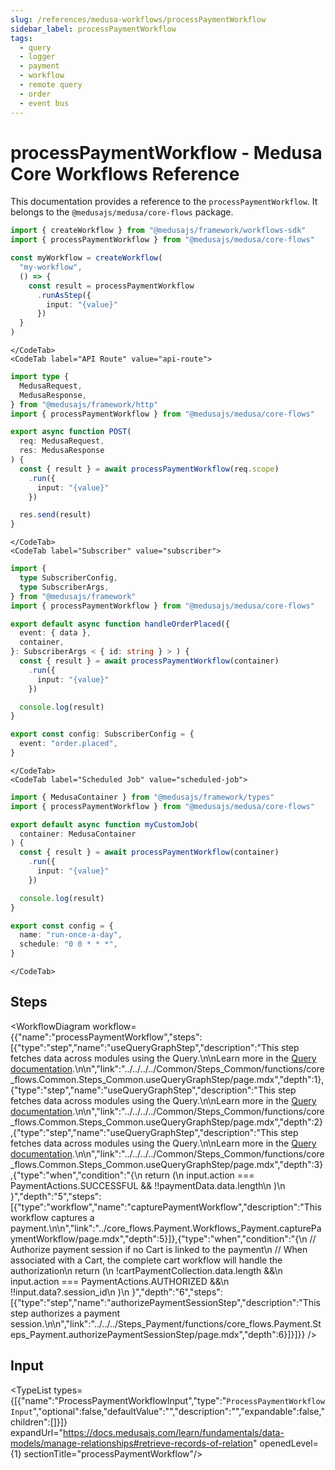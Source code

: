 ```yaml
---
slug: /references/medusa-workflows/processPaymentWorkflow
sidebar_label: processPaymentWorkflow
tags:
  - query
  - logger
  - payment
  - workflow
  - remote query
  - order
  - event bus
---
```



# processPaymentWorkflow - Medusa Core Workflows Reference

This documentation provides a reference to the `processPaymentWorkflow`. It belongs to the `@medusajs/medusa/core-flows` package.

<SourceCodeLink link="https://github.com/medusajs/medusa/blob/1758bfb8d042fa9fc82f23c36ccd61e4a439448e/packages/core/core-flows/src/payment/workflows/process-payment.ts#L12" />

<CodeTabs group="workflow-exection">
    <CodeTab label="Another Workflow" value="another-workflow">
    
```ts title="src/workflows/my-workflow.ts"
import { createWorkflow } from "@medusajs/framework/workflows-sdk"
import { processPaymentWorkflow } from "@medusajs/medusa/core-flows"

const myWorkflow = createWorkflow(
  "my-workflow",
  () => {
    const result = processPaymentWorkflow
      .runAsStep({
        input: "{value}"
      })
  }
)
```

    </CodeTab>
    <CodeTab label="API Route" value="api-route">
    
```ts title="src/api/workflow/route.ts"
import type {
  MedusaRequest,
  MedusaResponse,
} from "@medusajs/framework/http"
import { processPaymentWorkflow } from "@medusajs/medusa/core-flows"

export async function POST(
  req: MedusaRequest,
  res: MedusaResponse
) {
  const { result } = await processPaymentWorkflow(req.scope)
    .run({
      input: "{value}"
    })

  res.send(result)
}
```

    </CodeTab>
    <CodeTab label="Subscriber" value="subscriber">
    
```ts title="src/subscribers/order-placed.ts"
import {
  type SubscriberConfig,
  type SubscriberArgs,
} from "@medusajs/framework"
import { processPaymentWorkflow } from "@medusajs/medusa/core-flows"

export default async function handleOrderPlaced({
  event: { data },
  container,
}: SubscriberArgs < { id: string } > ) {
  const { result } = await processPaymentWorkflow(container)
    .run({
      input: "{value}"
    })

  console.log(result)
}

export const config: SubscriberConfig = {
  event: "order.placed",
}
```

    </CodeTab>
    <CodeTab label="Scheduled Job" value="scheduled-job">
    
```ts title="src/jobs/message-daily.ts"
import { MedusaContainer } from "@medusajs/framework/types"
import { processPaymentWorkflow } from "@medusajs/medusa/core-flows"

export default async function myCustomJob(
  container: MedusaContainer
) {
  const { result } = await processPaymentWorkflow(container)
    .run({
      input: "{value}"
    })

  console.log(result)
}

export const config = {
  name: "run-once-a-day",
  schedule: "0 0 * * *",
}
```

    </CodeTab>
  </CodeTabs>

## Steps

<WorkflowDiagram workflow={{"name":"processPaymentWorkflow","steps":[{"type":"step","name":"useQueryGraphStep","description":"This step fetches data across modules using the Query.\n\nLearn more in the [Query documentation](https://docs.medusajs.com/learn/fundamentals/module-links/query).\n\n","link":"../../../../Common/Steps_Common/functions/core_flows.Common.Steps_Common.useQueryGraphStep/page.mdx","depth":1},{"type":"step","name":"useQueryGraphStep","description":"This step fetches data across modules using the Query.\n\nLearn more in the [Query documentation](https://docs.medusajs.com/learn/fundamentals/module-links/query).\n\n","link":"../../../../Common/Steps_Common/functions/core_flows.Common.Steps_Common.useQueryGraphStep/page.mdx","depth":2},{"type":"step","name":"useQueryGraphStep","description":"This step fetches data across modules using the Query.\n\nLearn more in the [Query documentation](https://docs.medusajs.com/learn/fundamentals/module-links/query).\n\n","link":"../../../../Common/Steps_Common/functions/core_flows.Common.Steps_Common.useQueryGraphStep/page.mdx","depth":3},{"type":"when","condition":"{\n      return (\n        input.action === PaymentActions.SUCCESSFUL && !!paymentData.data.length\n      )\n    }","depth":"5","steps":[{"type":"workflow","name":"capturePaymentWorkflow","description":"This workflow captures a payment.\n\n","link":"../core_flows.Payment.Workflows_Payment.capturePaymentWorkflow/page.mdx","depth":5}]},{"type":"when","condition":"{\n      // Authorize payment session if no Cart is linked to the payment\n      // When associated with a Cart, the complete cart workflow will handle the authorization\n      return (\n        !cartPaymentCollection.data.length &&\n        input.action === PaymentActions.AUTHORIZED &&\n        !!input.data?.session_id\n      )\n    }","depth":"6","steps":[{"type":"step","name":"authorizePaymentSessionStep","description":"This step authorizes a payment session.\n\n","link":"../../../Steps_Payment/functions/core_flows.Payment.Steps_Payment.authorizePaymentSessionStep/page.mdx","depth":6}]}]}} />

## Input

<TypeList types={[{"name":"ProcessPaymentWorkflowInput","type":"`ProcessPaymentWorkflowInput`","optional":false,"defaultValue":"","description":"","expandable":false,"children":[]}]} expandUrl="https://docs.medusajs.com/learn/fundamentals/data-models/manage-relationships#retrieve-records-of-relation" openedLevel={1} sectionTitle="processPaymentWorkflow"/>
